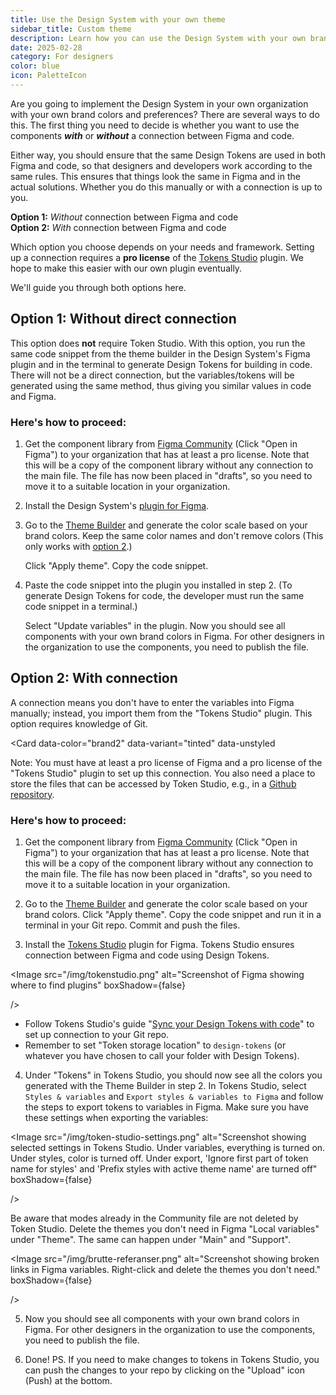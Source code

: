 ```yaml
---
title: Use the Design System with your own theme
sidebar_title: Custom theme
description: Learn how you can use the Design System with your own brand colors and preferences.
date: 2025-02-28
category: For designers
color: blue
icon: PaletteIcon
---
```


Are you going to implement the Design System in your own organization with your own brand colors and preferences? There are several ways to do this. The first thing you need to decide is whether you want to use the components **_with_** or **_without_** a connection between Figma and code.

Either way, you should ensure that the same Design Tokens are used in both Figma and code, so that designers and developers work according to the same rules. This ensures that things look the same in Figma and in the actual solutions. Whether you do this manually or with a connection is up to you.

**Option 1:** _Without_ connection between Figma and code \
**Option 2:** _With_ connection between Figma and code

Which option you choose depends on your needs and framework. Setting up a connection requires a **pro license** of the [Tokens Studio](https://tokens.studio/) plugin. We hope to make this easier with our own plugin eventually.

We'll guide you through both options here.


## Option 1: Without direct connection

This option does **not** require Token Studio. With this option, you run the same code snippet from the theme builder in the Design System's Figma plugin and in the terminal to generate Design Tokens for building in code. There will not be a direct connection, but the variables/tokens will be generated using the same method, thus giving you similar values in code and Figma.

### Here's how to proceed:

1. Get the component library from [Figma Community](https://www.figma.com/community/file/1322138390374166141/designsystemet-core-ui-kit) (Click "Open in Figma") to your organization that has at least a pro license. Note that this will be a copy of the component library without any connection to the main file. The file has now been placed in "drafts", so you need to move it to a suitable location in your organization.
2. Install the Design System's [plugin for Figma](https://www.figma.com/community/plugin/1382044395533039221/designsystemet-beta).
3. Go to the [Theme Builder](https://theme.designsystemet.no) and generate the color scale based on your brand colors. Keep the same color names and don't remove colors (This only works with [option 2](/grunnleggende/for-designers/custom-theme#option-2-with-connection).)

    Click "Apply theme". Copy the code snippet.

4. Paste the code snippet into the plugin you installed in step 2. (To generate Design Tokens for code, the developer must run the same code snippet in a terminal.)

    Select "Update variables" in the plugin. Now you should see all components with your own brand colors in Figma. For other designers in the organization to use the components, you need to publish the file.



<ResponsiveIframe
  src="/img/plugin-alt1.mp4"
  title="The video goes through steps 1-4 as described above."
  frameBorder="0"
  allow="autoplay; fullscreen; picture-in-picture"
  allowFullScreen
  aspectRatio="16-9"
/>



## Option 2: With connection

A connection means you don't have to enter the variables into Figma manually; instead, you import them from the "Tokens Studio" plugin. This option requires knowledge of Git.

<Card
  data-color="brand2"
  data-variant="tinted"
  data-unstyled
>
  Note: You must have at least a pro license of Figma and a pro license of the "Tokens Studio" plugin to set up this connection. You also need a place to store the files that can be accessed by Token Studio, e.g., in a [Github repository](https://github.com/new).
</Card>


### Here's how to proceed:

1. Get the component library from [Figma Community](https://www.figma.com/community/file/1322138390374166141/designsystemet-core-ui-kit) (Click "Open in Figma") to your organization that has at least a pro license. Note that this will be a copy of the component library without any connection to the main file. The file has now been placed in "drafts", so you need to move it to a suitable location in your organization.

2. Go to the [Theme Builder](https://theme.designsystemet.no) and generate the color scale based on your brand colors. Click "Apply theme". Copy the code snippet and run it in a terminal in your Git repo. Commit and push the files.

3. Install the [Tokens Studio](<https://www.figma.com/community/plugin/843461159747178978/Tokens-Studio-for-Figma-(Figma-Tokens)>) plugin for Figma. Tokens Studio ensures connection between Figma and code using Design Tokens.

<Image
  src="/img/tokenstudio.png"
  alt="Screenshot of Figma showing where to find plugins"
  boxShadow={false}
  
/>

  - Follow Tokens Studio's guide "[Sync your Design Tokens with code](https://docs.tokens.studio/token-storage-and-sync/sync-provider-overview)" to set up connection to your Git repo.
  - Remember to set "Token storage location" to `design-tokens` (or whatever you have chosen to call your folder with Design Tokens).

4. Under "Tokens" in Tokens Studio, you should now see all the colors you generated with the Theme Builder in step 2. In Tokens Studio, select `Styles & variables` and `Export styles & variables to Figma` and follow the steps to export tokens to variables in Figma. Make sure you have these settings when exporting the variables:

<Image
  src="/img/token-studio-settings.png"
  alt="Screenshot showing selected settings in Tokens Studio. Under variables, everything is turned on. Under styles, color is turned off. Under export, 'Ignore first part of token name for styles' and 'Prefix styles with active theme name' are turned off"
  boxShadow={false}
  
/>

Be aware that modes already in the Community file are not deleted by Token Studio. Delete the themes you don't need in Figma "Local variables" under "Theme". The same can happen under "Main" and "Support".

<Image
  src="/img/brutte-referanser.png"
  alt="Screenshot showing broken links in Figma variables. Right-click and delete the themes you don't need."
  boxShadow={false}
  
  
/>

5. Now you should see all components with your own brand colors in Figma. For other designers in the organization to use the components, you need to publish the file.

6. Done! PS. If you need to make changes to tokens in Tokens Studio, you can push the changes to your repo by clicking on the "Upload" icon (Push) at the bottom.
